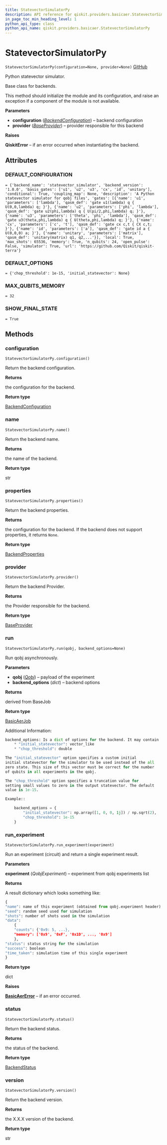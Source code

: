 ```yaml
---
title: StatevectorSimulatorPy
description: API reference for qiskit.providers.basicaer.StatevectorSimulatorPy
in_page_toc_min_heading_level: 1
python_api_type: class
python_api_name: qiskit.providers.basicaer.StatevectorSimulatorPy
---
```


# StatevectorSimulatorPy

<span id="qiskit.providers.basicaer.StatevectorSimulatorPy" />

`StatevectorSimulatorPy(configuration=None, provider=None)` [GitHub](https://github.com/qiskit/qiskit/tree/stable/0.14/qiskit/providers/basicaer/statevector_simulator.py "view source code")

Python statevector simulator.

Base class for backends.

This method should initialize the module and its configuration, and raise an exception if a component of the module is not available.

**Parameters**

*   **configuration** ([*BackendConfiguration*](qiskit.providers.models.BackendConfiguration "qiskit.providers.models.BackendConfiguration")) – backend configuration
*   **provider** ([*BaseProvider*](qiskit.providers.BaseProvider "qiskit.providers.BaseProvider")) – provider responsible for this backend

**Raises**

**QiskitError** – if an error occurred when instantiating the backend.

## Attributes

### DEFAULT\_CONFIGURATION

<span id="qiskit.providers.basicaer.StatevectorSimulatorPy.DEFAULT_CONFIGURATION" />

`= {'backend_name': 'statevector_simulator', 'backend_version': '1.0.0', 'basis_gates': ['u1', 'u2', 'u3', 'cx', 'id', 'unitary'], 'conditional': True, 'coupling_map': None, 'description': 'A Python statevector simulator for qobj files', 'gates': [{'name': 'u1', 'parameters': ['lambda'], 'qasm_def': 'gate u1(lambda) q { U(0,0,lambda) q; }'}, {'name': 'u2', 'parameters': ['phi', 'lambda'], 'qasm_def': 'gate u2(phi,lambda) q { U(pi/2,phi,lambda) q; }'}, {'name': 'u3', 'parameters': ['theta', 'phi', 'lambda'], 'qasm_def': 'gate u3(theta,phi,lambda) q { U(theta,phi,lambda) q; }'}, {'name': 'cx', 'parameters': ['c', 't'], 'qasm_def': 'gate cx c,t { CX c,t; }'}, {'name': 'id', 'parameters': ['a'], 'qasm_def': 'gate id a { U(0,0,0) a; }'}, {'name': 'unitary', 'parameters': ['matrix'], 'qasm_def': 'unitary(matrix) q1, q2,...'}], 'local': True, 'max_shots': 65536, 'memory': True, 'n_qubits': 24, 'open_pulse': False, 'simulator': True, 'url': 'https://github.com/Qiskit/qiskit-terra'}`

### DEFAULT\_OPTIONS

<span id="qiskit.providers.basicaer.StatevectorSimulatorPy.DEFAULT_OPTIONS" />

`= {'chop_threshold': 1e-15, 'initial_statevector': None}`

### MAX\_QUBITS\_MEMORY

<span id="qiskit.providers.basicaer.StatevectorSimulatorPy.MAX_QUBITS_MEMORY" />

`= 32`

### SHOW\_FINAL\_STATE

<span id="qiskit.providers.basicaer.StatevectorSimulatorPy.SHOW_FINAL_STATE" />

`= True`

## Methods

### configuration

<span id="qiskit.providers.basicaer.StatevectorSimulatorPy.configuration" />

`StatevectorSimulatorPy.configuration()`

Return the backend configuration.

**Returns**

the configuration for the backend.

**Return type**

[BackendConfiguration](qiskit.providers.models.BackendConfiguration "qiskit.providers.models.BackendConfiguration")

### name

<span id="qiskit.providers.basicaer.StatevectorSimulatorPy.name" />

`StatevectorSimulatorPy.name()`

Return the backend name.

**Returns**

the name of the backend.

**Return type**

str

### properties

<span id="qiskit.providers.basicaer.StatevectorSimulatorPy.properties" />

`StatevectorSimulatorPy.properties()`

Return the backend properties.

**Returns**

the configuration for the backend. If the backend does not support properties, it returns `None`.

**Return type**

[BackendProperties](qiskit.providers.models.BackendProperties "qiskit.providers.models.BackendProperties")

### provider

<span id="qiskit.providers.basicaer.StatevectorSimulatorPy.provider" />

`StatevectorSimulatorPy.provider()`

Return the backend Provider.

**Returns**

the Provider responsible for the backend.

**Return type**

[BaseProvider](qiskit.providers.BaseProvider "qiskit.providers.BaseProvider")

### run

<span id="qiskit.providers.basicaer.StatevectorSimulatorPy.run" />

`StatevectorSimulatorPy.run(qobj, backend_options=None)`

Run qobj asynchronously.

**Parameters**

*   **qobj** ([*Qobj*](qiskit.qobj.Qobj "qiskit.qobj.Qobj")) – payload of the experiment
*   **backend\_options** (*dict*) – backend options

**Returns**

derived from BaseJob

**Return type**

[BasicAerJob](qiskit.providers.basicaer.BasicAerJob "qiskit.providers.basicaer.BasicAerJob")

Additional Information:

```python
backend_options: Is a dict of options for the backend. It may contain
    * "initial_statevector": vector_like
    * "chop_threshold": double

The "initial_statevector" option specifies a custom initial
initial statevector for the simulator to be used instead of the all
zero state. This size of this vector must be correct for the number
of qubits in all experiments in the qobj.

The "chop_threshold" option specifies a truncation value for
setting small values to zero in the output statevector. The default
value is 1e-15.

Example::

    backend_options = {
        "initial_statevector": np.array([1, 0, 0, 1j]) / np.sqrt(2),
        "chop_threshold": 1e-15
    }
```

### run\_experiment

<span id="qiskit.providers.basicaer.StatevectorSimulatorPy.run_experiment" />

`StatevectorSimulatorPy.run_experiment(experiment)`

Run an experiment (circuit) and return a single experiment result.

**Parameters**

**experiment** (*QobjExperiment*) – experiment from qobj experiments list

**Returns**

A result dictionary which looks something like:

```python
{
"name": name of this experiment (obtained from qobj.experiment header)
"seed": random seed used for simulation
"shots": number of shots used in the simulation
"data":
    {
    "counts": {'0x9: 5, ...},
    "memory": ['0x9', '0xF', '0x1D', ..., '0x9']
    },
"status": status string for the simulation
"success": boolean
"time_taken": simulation time of this single experiment
}
```

**Return type**

dict

**Raises**

[**BasicAerError**](qiskit.providers.basicaer.BasicAerError "qiskit.providers.basicaer.BasicAerError") – if an error occurred.

### status

<span id="qiskit.providers.basicaer.StatevectorSimulatorPy.status" />

`StatevectorSimulatorPy.status()`

Return the backend status.

**Returns**

the status of the backend.

**Return type**

[BackendStatus](qiskit.providers.models.BackendStatus "qiskit.providers.models.BackendStatus")

### version

<span id="qiskit.providers.basicaer.StatevectorSimulatorPy.version" />

`StatevectorSimulatorPy.version()`

Return the backend version.

**Returns**

the X.X.X version of the backend.

**Return type**

str

